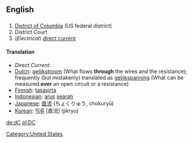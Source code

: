 ==English==
[[Category:United States]]

==={{Initialism}}===
# [[District of Columbia]] (US federal district)
# District Court
# (''Electrical'') [[direct current]] 

====Translation====
*''Direct Current:''
*[[Dutch]]: [[gelijkstroom]] (What flows '''through''' the wires and the resistance); frequently (but mistakenly) translated as [[gelijkspanning]] (What can be measured '''over''' an open circuit or a resistance)
*[[Finnish]]: [[tasavirta]]
*[[Indonesian]]: [[arus]] [[arah|searah]]
*[[Japanese]]: [[直流]] (ちょくりゅう, chokuryū)
*[[Korean]]: [[직류]] [直流] (jikryu)

[[de:dC]]
[[pl:DC]]